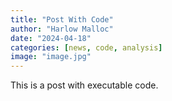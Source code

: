 ```yaml
---
title: "Post With Code"
author: "Harlow Malloc"
date: "2024-04-18"
categories: [news, code, analysis]
image: "image.jpg"
---
```


This is a post with executable code.
